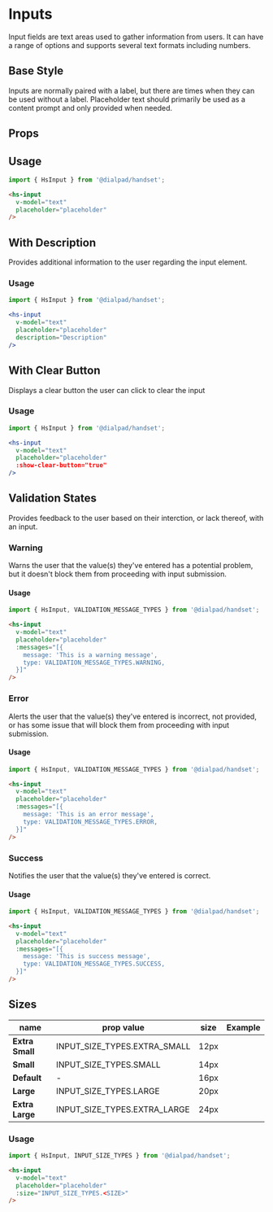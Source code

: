 
# Inputs

<Subtitle>
  Input fields are text areas used to gather information from users.
  It can have a range of options and supports several text formats including numbers.
</Subtitle>

## Base Style

Inputs are normally paired with a label, but there are times when they can be used without a label.
Placeholder text should primarily be used as a content prompt and only provided when needed.

<Canvas>
  <Story id="forms-input--default" />
</Canvas>

## Props

<ArgsTable of={HsInput} />

## Usage

```js
import { HsInput } from '@dialpad/handset';
```

```html
<hs-input
  v-model="text"
  placeholder="placeholder"
/>
```

## With Description

Provides additional information to the user regarding the input element.

<Canvas>
  <Story id="forms-input--with-description" />
</Canvas>

### Usage

```js
import { HsInput } from '@dialpad/handset';
```

```jsx
<hs-input
  v-model="text"
  placeholder="placeholder"
  description="Description"
/>
```

## With Clear Button

Displays a clear button the user can click to clear the input

<Canvas>
  <Story id="forms-input--with-clear-button" />
</Canvas>

### Usage

```js
import { HsInput } from '@dialpad/handset';
```

```jsx
<hs-input
  v-model="text"
  placeholder="placeholder"
  :show-clear-button="true"
/>
```

## Validation States

Provides feedback to the user based on their interction, or lack thereof, with an input.

### Warning

Warns the user that the value(s) they've entered has a potential problem,
but it doesn't block them from proceeding with input submission.

<Canvas>
  <Story id="forms-input--with-warn" />
</Canvas>

#### Usage

```js
import { HsInput, VALIDATION_MESSAGE_TYPES } from '@dialpad/handset';
```

```html
<hs-input
  v-model="text"
  placeholder="placeholder"
  :messages="[{
    message: 'This is a warning message',
    type: VALIDATION_MESSAGE_TYPES.WARNING,
  }]"
/>
```

### Error

Alerts the user that the value(s) they've entered is incorrect,
not provided, or has some issue that will block them from proceeding with input submission.

<Canvas>
  <Story id="forms-input--with-error" />
</Canvas>

#### Usage

```js
import { HsInput, VALIDATION_MESSAGE_TYPES } from '@dialpad/handset';
```

```html
<hs-input
  v-model="text"
  placeholder="placeholder"
  :messages="[{
    message: 'This is an error message',
    type: VALIDATION_MESSAGE_TYPES.ERROR,
  }]"
/>
```

### Success

Notifies the user that the value(s) they've entered is correct.

<Canvas>
  <Story id="forms-input--with-success" />
</Canvas>

#### Usage

```js
import { HsInput, VALIDATION_MESSAGE_TYPES } from '@dialpad/handset';
```

```html
<hs-input
  v-model="text"
  placeholder="placeholder"
  :messages="[{
    message: 'This is success message',
    type: VALIDATION_MESSAGE_TYPES.SUCCESS,
  }]"
/>
```

## Sizes

|name           |prop value                     |size|Example                                |
|---            |---                            |--- |---                                    |
|**Extra Small**|INPUT_SIZE_TYPES.EXTRA_SMALL   |12px|<Story id="forms-input--extra-small" />|
|**Small**      |INPUT_SIZE_TYPES.SMALL         |14px|<Story id="forms-input--small" />      |
|**Default**    |-                              |16px|<Story id="forms-input--default" />    |
|**Large**      |INPUT_SIZE_TYPES.LARGE         |20px|<Story id="forms-input--large" />      |
|**Extra Large**|INPUT_SIZE_TYPES.EXTRA_LARGE   |24px|<Story id="forms-input--extra-large" />|

### Usage

```js
import { HsInput, INPUT_SIZE_TYPES } from '@dialpad/handset';
```

```html
<hs-input
  v-model="text"
  placeholder="placeholder"
  :size="INPUT_SIZE_TYPES.<SIZE>"
/>
```
